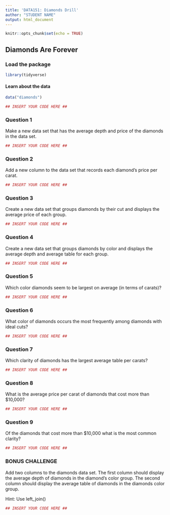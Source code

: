 ```yaml
---
title: 'DATA151: Diamonds Drill'
author: "STUDENT NAME"
output: html_document
---
```


```r
knitr::opts_chunk$set(echo = TRUE)
```

## Diamonds Are Forever

### Load the package

```r
library(tidyverse)
```

#### Learn about the data

```r
data("diamonds")

## INSERT YOUR CODE HERE ##
```


### Question 1

Make a new data set that has the average depth and price of the diamonds in the data set. 

```r
## INSERT YOUR CODE HERE ##
```

### Question 2

Add a new column to the data set that records each diamond's price per carat.

```r
## INSERT YOUR CODE HERE ##
```

### Question 3

Create a new data set that groups diamonds by their cut and displays the average price of each group. 

```r
## INSERT YOUR CODE HERE ##
```

### Question 4

Create a new data set that groups diamonds by color and displays the average depth and average table for each group.

```r
## INSERT YOUR CODE HERE ##
```

### Question 5

Which color diamonds seem to be largest on average (in terms of carats)?

```r
## INSERT YOUR CODE HERE ##
```

### Question 6

What color of diamonds occurs the most frequently among diamonds with ideal cuts?

```r
## INSERT YOUR CODE HERE ##
```

### Question 7

Which clarity of diamonds has the largest average table per carats?

```r
## INSERT YOUR CODE HERE ##
```

### Question 8

What is the average price per carat of diamonds that cost more than $10,000?

```r
## INSERT YOUR CODE HERE ##
```

### Question 9

Of the diamonds that cost more than $10,000 what is the most common clarity?

```r
## INSERT YOUR CODE HERE ##
```

### BONUS CHALLENGE

Add two columns to the diamonds data set. The first column should display the average depth of diamonds in the diamond's color group. The second column should display the average table of diamonds in the diamonds color group.

Hint: Use left_join()

```r
## INSERT YOUR CODE HERE ##
```
